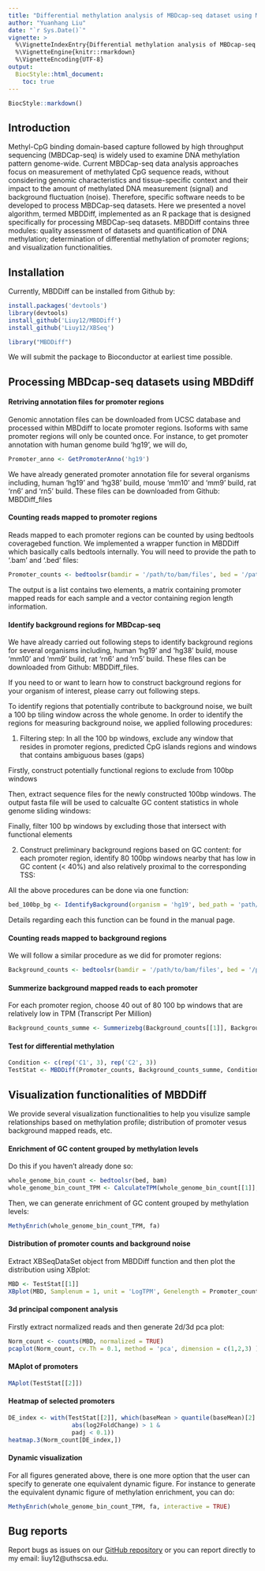 ```yaml
---
title: "Differential methylation analysis of MBDcap-seq dataset using MBDDiff package"
author: "Yuanhang Liu"
date: "`r Sys.Date()`"
vignette: >
  %\VignetteIndexEntry{Differential methylation analysis of MBDcap-seq dataset using MBDDiff package}
  %\VignetteEngine{knitr::rmarkdown}
  %\VignetteEncoding{UTF-8} 
output: 
  BiocStyle::html_document:
    toc: true
---
```


```r
BiocStyle::markdown()
```

## Introduction 

Methyl-CpG binding domain-based capture
followed by high throughput sequencing (MBDCap-seq) is widely
used to examine DNA methylation pattern genome-wide. Current
MBDCap-seq data analysis approaches focus on measurement of
methylated CpG sequence reads, without considering genomic
characteristics and tissue-specific context and their impact to the
amount of methylated DNA measurement (signal) and background
fluctuation (noise). Therefore, specific software needs to be
developed to process MBDCap-seq datasets. Here we presented a
novel algorithm, termed MBDDiff, implemented as an R package that
is designed specifically for processing MBDCap-seq datasets.
MBDDiff contains three modules: quality assessment of datasets and
quantification of DNA methylation; determination of differential
methylation of promoter regions; and visualization functionalities.

## Installation 

Currently, MBDDiff can be installed from Github by: 
```r
install.packages('devtools')
library(devtools)
install_github('Liuy12/MBDDiff')
install_github('Liuy12/XBSeq')
```
```r
library("MBDDiff")
```
We will submit the package to Bioconductor at earliest time possible. 

## Processing MBDcap-seq datasets using MBDdiff

#### Retriving annotation files for promoter regions

Genomic annotation files can be downloaded from UCSC database and processed within MBDdiff to locate promoter regions. Isoforms with same promoter regions will only be counted once. For instance, to get promoter annotation with human genome build 'hg19', we will do,

```r
Promoter_anno <- GetPromoterAnno('hg19')
```

We have already generated promoter annotation file for several organisms including, human 'hg19' and 'hg38' build, mouse 'mm10' and 'mm9' build, rat 'rn6' and 'rn5' build. These files can be downloaded from Github: MBDDiff_files

#### Counting reads mapped to promoter regions

Reads mapped to each promoter regions can be counted by using bedtools coveragebed function. We implemented a wrapper function in MBDDiff which basically calls bedtools internally. You will need to provide the path to '.bam' and '.bed' files:

```r
Promoter_counts <- bedtoolsr(bamdir = '/path/to/bam/files', bed = '/path/to/bed/file')
```

The output is a list contains two elements, a matrix containing promoter mapped reads for each sample and a vector containing region length information. 

#### Identify background regions for MBDcap-seq

We have already carried out following steps to identify background regions for several organisms including, human 'hg19' and 'hg38' build, mouse 'mm10' and 'mm9' build, rat 'rn6' and 'rn5' build. These files can be downloaded from Github: MBDDiff_files. 

If you need to or want to learn how to construct background regions for your organism of interest, please carry out following steps.

To identify regions that potentially contribute to background noise, we built a 100 bp tiling window across the whole genome. In order to identify the regions for measuring background noise, we applied following procedures:

1. Filtering step: In all the 100 bp windows, exclude any window that resides in promoter regions, predicted CpG islands regions and windows that contains ambiguous bases (gaps)

Firstly, construct potentially functional regions to exclude from 100bp windows

Then, extract sequence files for the newly constructed 100bp windows. The output fasta file will be used to calcualte GC content statistics in whole genome sliding windows:

Finally, filter 100 bp windows by excluding those that intersect with functional elements

2. Construct preliminary background regions based on GC
content: for each promoter region, identify 80 100bp
windows nearby that has low in GC content (< 40%) and
also relatively proximal to the corresponding TSS:

All the above procedures can be done via one function:

```r
bed_100bp_bg <- IdentifyBackground(organism = 'hg19', bed_path = 'path/to/bed', binsize = 100, promo_bed = Promoter_anno, cores = 4)
```

Details regarding each this function can be found in the manual page. 

#### Counting reads mapped to background regions

We will follow a similar procedure as we did for promoter regions:

```r
Background_counts <- bedtoolsr(bamdir = '/path/to/bam/files', bed = '/path/to/bg_bed/file')
```

#### Summerize background mapped reads to each promoter

For each promoter region, choose 40 out of
80 100 bp windows that are relatively low in TPM (Transcript Per Million)

```r
Background_counts_summe <- Summerizebg(Background_counts[[1]], Background_counts[[2]])
```

#### Test for differential methylation 

```r
Condition <- c(rep('C1', 3), rep('C2', 3))
TestStat <- MBDDiff(Promoter_counts, Background_counts_summe, Condition)
```

## Visualization functionalities of MBDDiff

We provide several visualization functionalities to help you visulize sample relationships based on methylation profile; distribution of promoter vesus background mapped reads, etc. 

#### Enrichment of GC content grouped by methylation levels

Do this if you haven't already done so:

```r
whole_genome_bin_count <- bedtoolsr(bed, bam)
whole_genome_bin_count_TPM <- CalculateTPM(whole_genome_bin_count[[1]], whole_genome_bin_count[[2]])
```

Then, we can generate enrichment of GC content grouped by methylation levels: 

```r
MethyEnrich(whole_genome_bin_count_TPM, fa)
```

#### Distribution of promoter counts and background noise

Extract XBSeqDataSet object from MBDDiff function and then plot the distribution using XBplot:

```r
MBD <- TestStat[[1]]
XBplot(MBD, Samplenum = 1, unit = 'LogTPM', Genelength = Promoter_counts[[2]])
```

#### 3d principal component analysis

Firstly extract normalized reads and then generate 2d/3d pca plot:

```r
Norm_count <- counts(MBD, normalized = TRUE)
pcaplot(Norm_count, cv.Th = 0.1, method = 'pca', dimension = c(1,2,3) )
```

#### MAplot of promoters

```r
MAplot(TestStat[[2]])
```

#### Heatmap of selected promoters

```r
DE_index <- with(TestStat[[2]], which(baseMean > quantile(baseMean)[2] & 
                  abs(log2FoldChange) > 1 &
                  padj < 0.1))
heatmap.3(Norm_count[DE_index,])
```

#### Dynamic visualization

For all figures generated above, there is one more option that the user can specify to generate one equivalent dynamic figure. For instance to generate the equivalent dynamic figure of methylation enrichment, you can do:

```r
MethyEnrich(whole_genome_bin_count_TPM, fa, interactive = TRUE)
```

## Bug reports
Report bugs as issues on our [GitHub repository](https://github.com/Liuy12/MBDDiff/issues) or you can report directly to my email: liuy12@uthscsa.edu.